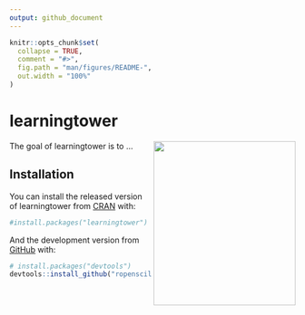 ```yaml
---
output: github_document
---
```


<!-- README.md is generated from README.Rmd. Please edit that file -->

```r
knitr::opts_chunk$set(
  collapse = TRUE,
  comment = "#>",
  fig.path = "man/figures/README-",
  out.width = "100%"
)
```
# learningtower

<!-- badges: start -->
<!-- badges: end -->

<img src="man/figures/logo.png" align="right"  height="290" width="250"/>

The goal of learningtower is to ...

## Installation

You can install the released version of learningtower from [CRAN](https://CRAN.R-project.org) with:

``` r
#install.packages("learningtower")
```

And the development version from [GitHub](https://github.com/) with:

``` r
# install.packages("devtools")
devtools::install_github("ropenscilabs/learningtower")
```
